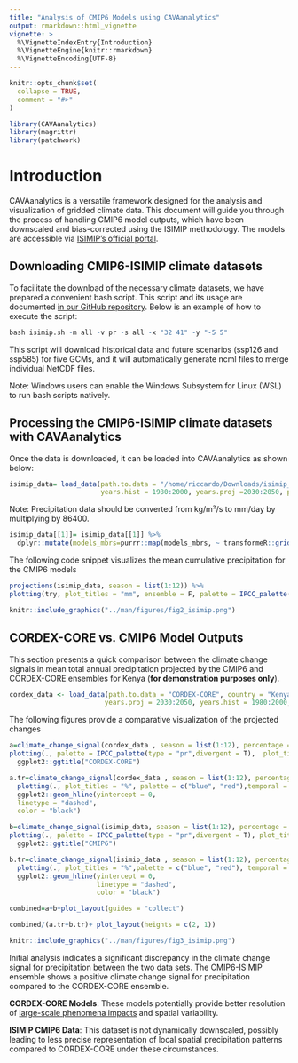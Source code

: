 ```yaml
---
title: "Analysis of CMIP6 Models using CAVAanalytics"
output: rmarkdown::html_vignette
vignette: >
  %\VignetteIndexEntry{Introduction}
  %\VignetteEngine{knitr::rmarkdown}
  %\VignetteEncoding{UTF-8}
---
```


```r
knitr::opts_chunk$set(
  collapse = TRUE,
  comment = "#>"
)
```

```r
library(CAVAanalytics)
library(magrittr)
library(patchwork)
```

# Introduction
CAVAanalytics is a versatile framework designed for the analysis and visualization of gridded climate data. This document will guide you through the process of handling CMIP6 model outputs, which have been downscaled and bias-corrected using the ISIMIP methodology. The models are accessible via  [ISIMIP's official portal](https://www.isimip.org/). 

## Downloading CMIP6-ISIMIP climate datasets

To facilitate the download of the necessary climate datasets, we have prepared a convenient bash script. This script and its usage are documented [in our GitHub repository](https://github.com/Risk-Team/ISIMIP). Below is an example of how to execute the script:


```r
bash isimip.sh -m all -v pr -s all -x "32 41" -y "-5 5"

```

This script will download historical data and future scenarios (ssp126 and ssp585) for five GCMs, and it will automatically generate ncml files to merge individual NetCDF files.

Note: Windows users can enable the Windows Subsystem for Linux (WSL) to run bash scripts natively.

## Processing the CMIP6-ISIMIP climate datasets with CAVAanalytics

Once the data is downloaded, it can be loaded into CAVAanalytics as shown below:

```r

isimip_data= load_data(path.to.data = "/home/riccardo/Downloads/isimip_kenya/ncml/", country = "Kenya", variable = "pr",
                       years.hist = 1980:2000, years.proj =2030:2050, path.to.obs = "W5E5")

```

Note: Precipitation data should be converted from kg/m²/s to mm/day by multiplying by 86400.

```r

isimip_data[[1]]= isimip_data[[1]] %>% 
  dplyr::mutate(models_mbrs=purrr::map(models_mbrs, ~ transformeR::gridArithmetics(.x, 86400, operator = "*")))

```


The following code snippet visualizes the mean cumulative precipitation for the CMIP6 models


```r

projections(isimip_data, season = list(1:12)) %>% 
plotting(try, plot_titles = "mm", ensemble = F, palette = IPCC_palette(type = "pr", divergent = F))

```


```r
knitr::include_graphics("../man/figures/fig2_isimip.png")
```

## CORDEX-CORE vs. CMIP6 Model Outputs

This section presents a quick comparison between the climate change signals in mean total annual precipitation projected by the CMIP6 and CORDEX-CORE ensembles for Kenya (**for demonstration purposes only**).

```r

cordex_data <- load_data(path.to.data = "CORDEX-CORE", country = "Kenya", variable = "pr", 
                        years.proj = 2030:2050, years.hist = 1980:2000, domain = "AFR-22", path.to.obs = "W5E5")

```

The following figures provide a comparative visualization of the projected changes


```r

a=climate_change_signal(cordex_data , season = list(1:12), percentage = T) %>% 
plotting(., palette = IPCC_palette(type = "pr",divergent = T),  plot_titles = "%", legend_range = c(-50,50))+
  ggplot2::ggtitle("CORDEX-CORE")

a.tr=climate_change_signal(cordex_data , season = list(1:12), percentage = T) %>% 
  plotting(., plot_titles = "%", palette = c("blue", "red"),temporal = T, legend_range = c(-110,110))+
  ggplot2::geom_hline(yintercept = 0,
  linetype = "dashed",
  color = "black")

b=climate_change_signal(isimip_data, season = list(1:12), percentage = T) %>% 
plotting(., palette = IPCC_palette(type = "pr",divergent = T), plot_titles = "%", legend_range = c(-50,50))+
  ggplot2::ggtitle("CMIP6")

b.tr=climate_change_signal(isimip_data , season = list(1:12), percentage = T) %>% 
  plotting(., plot_titles = "%",palette = c("blue", "red"), temporal = T, legend_range = c(-110,110))+
  ggplot2::geom_hline(yintercept = 0,
                      linetype = "dashed",
                      color = "black")

combined=a+b+plot_layout(guides = "collect")

combined/(a.tr+b.tr)+ plot_layout(heights = c(2, 1))

```


```r
knitr::include_graphics("../man/figures/fig3_isimip.png")
```

Initial analysis indicates a significant discrepancy in the climate change signal for precipitation between the two data sets. The CMIP6-ISIMIP ensemble shows a positive climate change signal for precipitation compared to the CORDEX-CORE ensemble. 

**CORDEX-CORE Models**: These models potentially provide better resolution of [large-scale phenomena impacts](https://journals.ametsoc.org/view/journals/clim/26/21/jcli-d-12-00708.1.xml) and spatial variability.

**ISIMIP CMIP6 Data**: This dataset is not dynamically downscaled, possibly leading to less precise representation of local spatial precipitation patterns compared to CORDEX-CORE under these circumstances.


